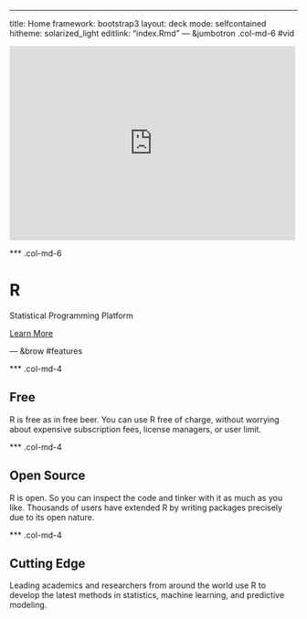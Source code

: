 ---
title: Home
framework: bootstrap3
layout: deck
mode: selfcontained
hitheme: solarized_light
editlink: "index.Rmd"
--- &jumbotron .col-md-6 #vid

<style>
.jumbotron pre {
  border: 1px;
  background-color: transparent;
  font-size: 18px;
  margin-left: -20px;
}
</style>

<iframe width="500" height="340" src="http:////www.youtube.com/embed/TR2bHSJ_eck" frameborder="0" allowfullscreen></iframe>

*** .col-md-6

# R

Statistical Programming Platform

<a class='btn btn-success btn-lg' href="{{site.url}}/about">Learn More</a>

--- &brow #features

*** .col-md-4

## <i class="icon-pencil"> </i>Free

R is free as in free beer. You can use R free of charge, without worrying about expensive subscription fees, license managers, or user limit.


*** .col-md-4

## <i class="icon-hand-right"> </i>Open Source

R is open. So you can inspect the code and tinker with it as much as you like. Thousands of users have extended R by writing packages precisely due to its open nature.


*** .col-md-4

## <i class="icon-gift"> </i>Cutting Edge

Leading academics and researchers from around the world use R to develop the latest methods in statistics, machine learning, and predictive modeling.


<script>
  $(document).ready(function(){
    // Target your .container, .wrapper, .post, etc.
    $(".jumbotron").fitVids();
  });
</script>

